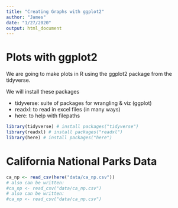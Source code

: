 ```yaml
---
title: "Creating Graphs with ggplot2"
author: "James"
date: "1/27/2020"
output: html_document
---
```



# Plots with ggplot2

We are going to make plots in R using the ggplot2 package from the tidyverse. 

We will install these packages

- tidyverse: suite of packages for wrangling & viz (ggplot)
- readxl: to read in excel files (in many ways)
- here: to help with filepaths

```r
library(tidyverse) # install packages("tidyverse")
library(readxl) # install packages("readxl")
library(here) # install packages("here")
```

# California National Parks Data 

```r

ca_np <- read_csv(here("data/ca_np.csv"))
# also can be written:
#ca_np <- read_csv("data/ca_np.csv")
# also can be written:
#ca_np <- read_csv("data/ca_np.csv")
```


